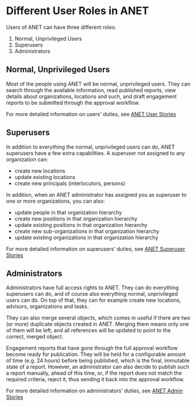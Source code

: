 
<Meta title="0. ANET Stories/1. User Roles" />

# Different User Roles in ANET

Users of ANET can have three different roles:

1. Normal, Unprivileged Users
1. Superusers
1. Administrators

## Normal, Unprivileged Users

Most of the people using ANET will be normal, unprivileged users. They can search through the
available information, read published reports, view details about organizations, locations and such,
and draft engagement reports to be submitted through the approval workflow.

For more detailed information on users' duties, see
[ANET User Stories](/story/1-anet-user-stories-0-introduction--page)

## Superusers

In addition to everything the normal, unprivileged users can do, ANET superusers have a few extra
capabilities. A superuser not assigned to any organization can:
-   create new locations
-   update existing locations
-   create new principals (interlocutors, persons)

In addition, when an ANET administrator has assigned you as superuser to one or more organizations,
you can also:
-   update people in that organization hierarchy
-   create new positions in that organization hierarchy
-   update existing positions in that organization hierarchy
-   create new sub-organizations in that organization hierarchy
-   update existing organizations in that organization hierarchy

For more detailed information on superusers' duties, see
[ANET Superuser Stories](/story/2-anet-superuser-stories-0-introduction--page)

## Administrators

Administrators have full access rights to ANET. They can do everything superusers can do, and of
course also everything normal, unprivileged users can do. On top of that, they can for example
create new locations, advisors, organizations and tasks.

They can also merge several objects, which comes in useful if there are two (or more) duplicate
objects created in ANET. Merging them means only one of them will be left, and all references will
be updated to point to the correct, merged object.

Engagement reports that have gone through the full approval workflow become ready for publication.
They will be held for a configurable amount of time (e.g. 24 hours) before being published, which is
the final, immutable state of a report. However, an administrator can also decide to publish such a
report manually, ahead of this time, or, if the report does not match the required criteria, reject
it, thus sending it back into the approval workflow.

For more detailed information on administrators' duties, see
[ANET Admin Stories](/story/3-anet-admin-stories-0-introduction--page)
